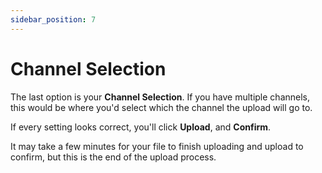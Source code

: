 ---
sidebar_position: 7
---

# Channel Selection

The last option is your **Channel Selection**. If you have multiple channels, this would be where you'd select which the channel the upload will go to.

If every setting looks correct, you'll click **Upload**, and **Confirm**.

It may take a few minutes for your file to finish uploading and upload to confirm, but this is the end of the upload process.